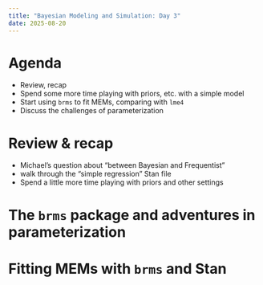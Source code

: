 ```yaml
---
title: "Bayesian Modeling and Simulation: Day 3"
date: 2025-08-20
---
```


# Agenda

- Review, recap
- Spend some more time playing with priors, etc. with a simple model
- Start using `brms` to fit MEMs, comparing with `lme4`
- Discuss the challenges of parameterization

# Review & recap

- Michael's question about "between Bayesian and Frequentist"
- walk through the "simple regression" Stan file
- Spend a little more time playing with priors and other settings

# The `brms` package and adventures in parameterization


# Fitting MEMs with `brms` and Stan
